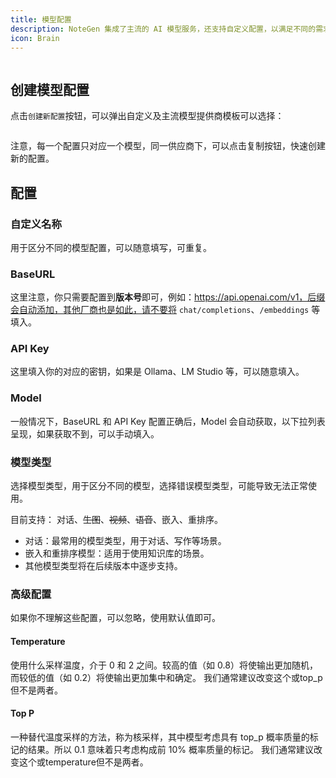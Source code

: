 ```yaml
---
title: 模型配置
description: NoteGen 集成了主流的 AI 模型服务，还支持自定义配置，以满足不同的需求。
icon: Brain
---
```


<Image width="0" height="0" src="https://s2.loli.net/2025/07/10/twNG14nsJZvPW6r.png" />

## 创建模型配置

点击`创建新配置`按钮，可以弹出自定义及主流模型提供商模板可以选择：

<Image width="0" height="0" src="https://s2.loli.net/2025/07/10/2J9jTLGeSO5HPhw.png" />

注意，每一个配置只对应一个模型，同一供应商下，可以点击复制按钮，快速创建新的配置。

## 配置

### 自定义名称

用于区分不同的模型配置，可以随意填写，可重复。

### BaseURL

这里注意，你只需要配置到**版本号**即可，例如：https://api.openai.com/v1，后缀会自动添加，其他厂商也是如此，请不要将 `chat/completions`、`/embeddings` 等填入。

### API Key

这里填入你的对应的密钥，如果是 Ollama、LM Studio 等，可以随意填入。

### Model

一般情况下，BaseURL 和 API Key 配置正确后，Model 会自动获取，以下拉列表呈现，如果获取不到，可以手动填入。

### 模型类型

选择模型类型，用于区分不同的模型，选择错误模型类型，可能导致无法正常使用。

目前支持： 对话、~~生图~~、~~视频~~、~~语音~~、嵌入、重排序。

- 对话：最常用的模型类型，用于对话、写作等场景。
- 嵌入和重排序模型：适用于使用知识库的场景。
- 其他模型类型将在后续版本中逐步支持。

### 高级配置

如果你不理解这些配置，可以忽略，使用默认值即可。

#### Temperature

使用什么采样温度，介于 0 和 2 之间。较高的值（如 0.8）将使输出更加随机，而较低的值（如 0.2）将使输出更加集中和确定。 我们通常建议改变这个或top_p但不是两者。

#### Top P

一种替代温度采样的方法，称为核采样，其中模型考虑具有 top_p 概率质量的标记的结果。所以 0.1 意味着只考虑构成前 10% 概率质量的标记。 我们通常建议改变这个或temperature但不是两者。
